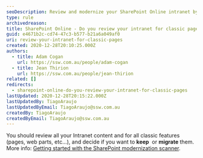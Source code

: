 ```yaml
---
seoDescription: Review and modernize your SharePoint Online intranet by keeping or migrating classic pages and features.
type: rule
archivedreason:
title: SharePoint Online - Do you review your intranet for classic pages?
guid: e4671b2c-cd74-47c3-b577-b21a6a049af0
uri: review-your-intranet-for-classic-pages
created: 2020-12-28T20:10:25.000Z
authors:
  - title: Adam Cogan
    url: https://ssw.com.au/people/adam-cogan
  - title: Jean Thirion
    url: https://ssw.com.au/people/jean-thirion
related: []
redirects:
  - sharepoint-online-do-you-review-your-intranet-for-classic-pages
lastUpdated: 2020-12-28T20:15:22.000Z
lastUpdatedBy: TiagoAraujo
lastUpdatedByEmail: TiagoAraujo@ssw.com.au
createdBy: TiagoAraujo
createdByEmail: TiagoAraujo@ssw.com.au
---
```


You should review all your Intranet content and for all classic features (pages, web parts, etc…), and decide if you want to **keep**  or **migrate** them.
More info: [Getting started with the SharePoint modernization scanner](https://docs.microsoft.com/en-us/sharepoint/dev/transform/modernize-scanner).
